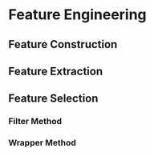 # Feature Engineering

## Feature Construction

## Feature Extraction

## Feature Selection

### Filter Method
### Wrapper Method
